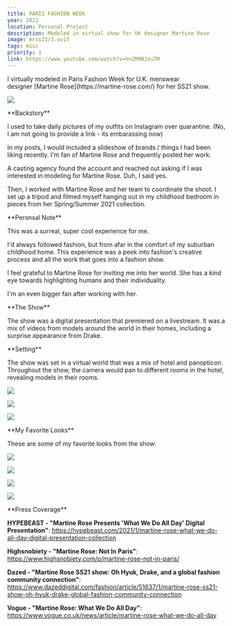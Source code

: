 ```yaml
---
title: PARIS FASHION WEEK
year: 2021
location: Personal Project
description: Modeled in virtual show for UK designer Martine Rose
image: mrss21/1.avif
tags: misc
priority: 1
link: https://www.youtube.com/watch?v=hnZM9NJzuTM
---
```


<Hero>
  <div>
    <Callout
      link="https://www.youtube.com/watch?v=hnZM9NJzuTM"
      text="Watch the Shoot Video"
    />
  </div>
  <div>
    I virtually modeled in Paris Fashion Week for U.K. menswear designer [Martine Rose](https://martine-rose.com/) for her SS21 show. 
    
   
  </div>

![](https://github.com/trudypainter/trudy-computer-react/blob/main/projects/mrss21/mrme.png?raw=true)

</Hero>

<Line />

<TwoCol>
**Backstory**

I used to take daily pictures of my outfits on Instagram over quarantine. (No, I
am not going to provide a link - its embarassing now)

In my posts, I would included a slideshow of brands / things I had been liking recently.
I'm fan of Martine Rose and frequently posted her work.

A casting agency found the account and reached out asking if
I was interested in modeling for Martine Rose. Duh, I said yes.

Then, I worked with Martine Rose and her team to coordinate the shoot.
I set up a tripod and filmed myself hanging out in my childhood bedroom
in pieces from her Spring/Summer 2021 collection.

<Line />

<TwoCol>
**Peronsal Note**

This was a surreal, super cool experience for me.

I'd always followed fashion, but from afar in the comfort of
my suburban childhood home. This experience was a peek into
fashion's creative process and all the work that goes into
a fashion show.

I feel grateful to Martine Rose for inviting me into her world.
She has a kind eye towards highlighting humans
and their individuality.

I'm an even bigger fan after working with her.

</TwoCol>

</TwoCol>

<Line />

<TwoCol>
**The Show**

The show was a digital presentation that premiered on a livestream.
It was a mix of videos from models around the world in their homes,
including a surprise appearance from Drake.

<Line />

<TwoCol>
**Setting**

The show was set in a virtual world that was a mix of
hotel and panopticon. Throughout the show, the camera
would pan to different rooms in the hotel, revealing
models in their rooms.

![](/mrss21/pano.avif)

![](/mrss21/rooms.avif)

![](/mrss21/pano_screen.avif)

</TwoCol>

<Line />

<TwoCol>
**My Favorite Looks**

These are some of my favorite looks from the show.

![](/mrss21/desk.avif)

![](/mrss21/dog.avif)

![](/mrss21/walking.avif)

![](/mrss21/drake.avif)

</TwoCol>

</TwoCol>

<Line />

<TwoCol>
**Press Coverage**

**HYPEBEAST - "Martine Rose Presents 'What We Do All Day' Digital Presentation"**: https://hypebeast.com/2021/1/martine-rose-what-we-do-all-day-digital-presentation-collection

**Highsnobiety - "Martine Rose: Not In Paris"**: https://www.highsnobiety.com/p/martine-rose-not-in-paris/

**Dazed - "Martine Rose SS21 show: Oh Hyuk, Drake, and a global fashion community connection"**: https://www.dazeddigital.com/fashion/article/51637/1/martine-rose-ss21-show-oh-hyuk-drake-global-fashion-community-connection

**Vogue - "Martine Rose: What We Do All Day"**: https://www.vogue.co.uk/news/article/martine-rose-what-we-do-all-day

</TwoCol>

